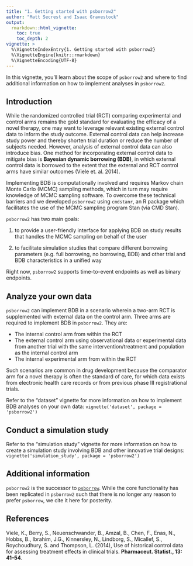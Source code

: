 ```yaml
---
title: "1. Getting started with psborrow2"
author: "Matt Secrest and Isaac Gravestock"
output:
  rmarkdown::html_vignette:
    toc: true
    toc_depth: 2
vignette: >
  %\VignetteIndexEntry{1. Getting started with psborrow2}
  %\VignetteEngine{knitr::rmarkdown}
  %\VignetteEncoding{UTF-8}
---
```




In this vignette, you'll learn about the scope of `psborrow2` and where to find
additional information on how to implement analyses in `psborrow2`.

## Introduction

While the randomized controlled trial (RCT) comparing experimental and control
arms remains the gold standard for evaluating the efficacy of a novel therapy,
one may want to leverage relevant existing external control data to inform the
study outcome. External control data can help increase study power and thereby
shorten trial duration or reduce the number of subjects needed. However,
analysis of external control data can also introduce bias. One method for
incorporating external control data to mitigate bias is **Bayesian dynamic
borrowing (BDB)**, in which external control data is borrowed to the extent
that the external and RCT control arms have similar outcomes
(Viele et. al. 2014).

Implementing BDB is computationally involved and requires Markov chain Monte
Carlo (MCMC) sampling methods, which in turn may require knowledge
of MCMC sampling software. To overcome these technical barriers and
we developed `psborrow2` using `cmdstanr`, an R package which facilitates
the use of the MCMC sampling program Stan (via CMD Stan).

`psborrow2` has two main goals:

1. to provide a user-friendly interface for applying BDB on study results that
handles the MCMC sampling on behalf of the user

2. to facilitate simulation studies that compare different borrowing parameters
(e.g. full borrowing, no borrowing, BDB) and other trial and BDB
characteristics in a unified way

Right now, `psborrow2` supports time-to-event endpoints as well as
binary endpoints.

## Analyze your own data

`psborrow2` can implement BDB in a scenario wherein a two-arm RCT is
supplemented with external data on the control arm. Three arms are required to
implement BDB in `psborrow2`. They are:

* The internal control arm from within the RCT
* The external control arm using observational data or experimental data
from another trial with the same intervention/treatment and population
as the internal control arm
* The internal experimental arm from within the RCT

Such scenarios are common in drug development because the comparator arm for
a novel therapy is often the standard of care, for which data exists from
electronic health care records or from previous phase III registrational trials.

Refer to the "dataset" vignette for more information on
how to implement BDB analyses on your own data:
`vignette('dataset', package = 'psborrow2')`

## Conduct a simulation study

Refer to the "simulation study" vignette for more information on
how to create a simulation study involving BDB and other innovative trial
designs: `vignette('simulation_study', package = 'psborrow2')`

## Additional information
`psborrow2` is the successor to
[`psborrow`](https://CRAN.R-project.org/package=psborrow/index.html).
While the core functionality has been replicated in `psborrow2` such that there
is no longer any reason to prefer `psborrow`, we cite it here
for posterity.

## References
Viele, K., Berry, S., Neuenschwander, B., Amzal, B., Chen, F.,
Enas, N., Hobbs, B., Ibrahim, J.G., Kinnersley, N., Lindborg, S., Micallef,
S., Roychoudhury, S. and Thompson, L. (2014),
Use of historical control data for assessing treatment effects in clinical trials.
__Pharmaceut. Statist., 13: 41--54__. \doi{10.1002/pst.1589}
